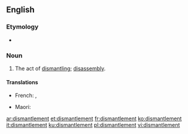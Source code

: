 ==English==

===Etymology===
*{{suffix|en|dismantle|ment}}

===Noun===
{{en-noun}}

# The act of [[dismantle|dismantling]]; [[disassembly]].

====Translations====
{{trans-top}}
* French: {{t+|fr|démantèlement|m}}, {{t+|fr|démontage|m}}
{{trans-mid}}
* Maori: {{t|mi|whakahoronga}}
{{trans-bottom}}

[[ar:dismantlement]]
[[et:dismantlement]]
[[fr:dismantlement]]
[[ko:dismantlement]]
[[it:dismantlement]]
[[ku:dismantlement]]
[[pl:dismantlement]]
[[vi:dismantlement]]